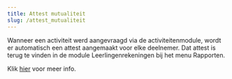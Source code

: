 ```yaml
---
title: Attest mutualiteit
slug: /attest_mutualiteit
---
```


Wanneer een activiteit werd aangevraagd via de activiteitenmodule, wordt er automatisch een attest aangemaakt voor elke deelnemer. Dat attest is terug te vinden in de module Leerlingenrekeningen bij het menu Rapporten. 

Klik [hier](/leerlingenrekeningen/Rapporten/#attest-mutualiteit-deelname-activiteit) voor meer info. 